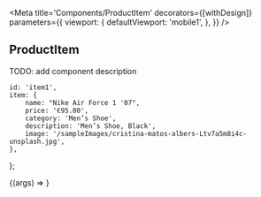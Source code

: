 

<Meta
	title='Components/ProductItem'
	decorators={[withDesign]}
	parameters={{
		viewport: {
			defaultViewport: 'mobile1',
		},
	}}
/>

## ProductItem

TODO: add component description

	id: 'item1',
	item: {
		name: "Nike Air Force 1 '07",
		price: '€95.00',
		category: 'Men’s Shoe',
		description: 'Men’s Shoe, Black',
		image: '/sampleImages/cristina-matos-albers-Ltv7a5m8i4c-unsplash.jpg',
	},
};

<Canvas>
	<Story
		name='Default'
		args={productArgs}
		parameters={{
			// Configuration for design plugin, which allows to display linked Figma frame
			design: config({
				type: 'figma',
				// replace this url with your own design file to link:
				url:
					'https://www.figma.com/file/CjhLWL3fzmonBxpCej4kuo/Workshop-starter-template?node-id=113%3A3209',
			}),
		}}>
		{(args) => <ProductItem {...args} />}
	</Story>
</Canvas>
